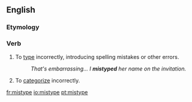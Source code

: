 ==English==

===Etymology===
{{prefix|mis|type|lang=en}}

===Verb===
{{en-verb|mistyp}}

# To [[type]] incorrectly, introducing spelling mistakes or other errors.
#: ''That's embarrassing... I '''mistyped''' her name on the invitation.''
# To [[categorize]] incorrectly.

[[fr:mistype]]
[[io:mistype]]
[[pt:mistype]]